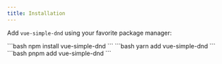 ```yaml
---
title: Installation
---
```


Add `vue-simple-dnd` using your favorite package manager:

<Tabs>
    <TabItem label="npm">
    ```bash
    npm install vue-simple-dnd
    ```
    </TabItem>
    <TabItem label="yarn">
    ```bash
    yarn add vue-simple-dnd
    ```
    </TabItem>
    <TabItem label="pnpm">
    ```bash
    pnpm add vue-simple-dnd
    ```
    </TabItem>
</Tabs>
